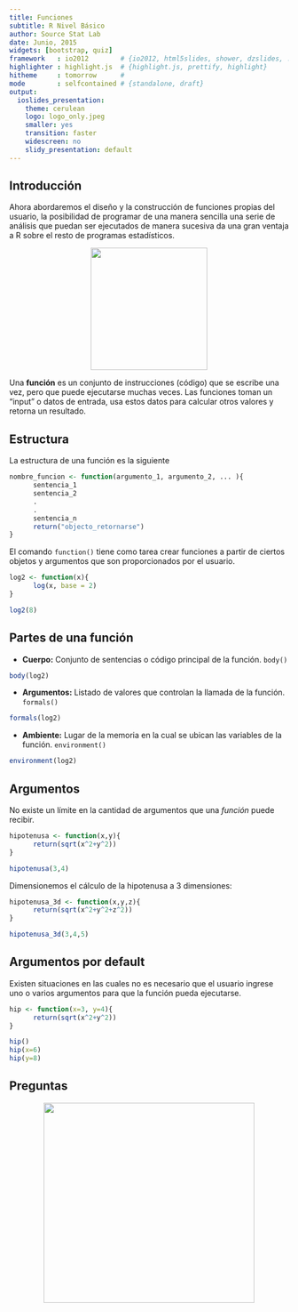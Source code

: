 ```yaml
---
title: Funciones
subtitle: R Nivel Básico
author: Source Stat Lab
date: Junio, 2015
widgets: [bootstrap, quiz]
framework   : io2012        # {io2012, html5slides, shower, dzslides, ...}
highlighter : highlight.js  # {highlight.js, prettify, highlight}
hitheme     : tomorrow      # 
mode        : selfcontained # {standalone, draft}
output:
  ioslides_presentation:
    theme: cerulean
    logo: logo_only.jpeg
    smaller: yes
    transition: faster
    widescreen: no
    slidy_presentation: default
---
```


## Introducción {.build}

Ahora abordaremos el diseño y la construcción de funciones propias del usuario, la posibilidad de programar de una manera sencilla una serie de análisis que puedan ser ejecutados de manera sucesiva da una gran ventaja a R sobre el resto de programas estadísticos.

<p align="center"> <img src="images/function1.jpeg" border="0" width="210" height="220"> </p>

Una __función__ es un conjunto de instrucciones (código) que se escribe una vez, pero que puede ejecutarse muchas veces. Las funciones toman un "input" o datos de entrada, usa estos datos para calcular otros valores y retorna un resultado.

## Estructura

La estructura de una función es la siguiente

```r
nombre_funcion <- function(argumento_1, argumento_2, ... ){
      sentencia_1
      sentencia_2
      .
      .
      sentencia_n
      return("objecto_retornarse")
}
```

El comando `function()` tiene como tarea crear funciones a partir de ciertos objetos y argumentos que son proporcionados por el usuario.

```r
log2 <- function(x){
      log(x, base = 2)
}

log2(8)
```

## Partes de una función {.build}

- __Cuerpo:__ Conjunto de sentencias o código principal de la función. `body()`

```r
body(log2)
```

- __Argumentos:__ Listado de valores que controlan la llamada de la función. `formals()`

```r
formals(log2)
```

- __Ambiente:__ Lugar de la memoria en la cual se ubican las variables de la función. `environment()`

```r
environment(log2)
```

## Argumentos

No existe un límite en la cantidad de argumentos que una _función_ puede recibir.
```r
hipotenusa <- function(x,y){
      return(sqrt(x^2+y^2))
}

hipotenusa(3,4)
```

Dimensionemos el cálculo de la hipotenusa a 3 dimensiones:

```r
hipotenusa_3d <- function(x,y,z){
      return(sqrt(x^2+y^2+z^2))
}

hipotenusa_3d(3,4,5)
```

## Argumentos por default

Existen situaciones en las cuales no es necesario que el usuario ingrese uno o varios argumentos para que la función pueda ejecutarse.

```r
hip <- function(x=3, y=4){
      return(sqrt(x^2+y^2))
}
```

```r
hip()
hip(x=6)
hip(y=8)
```

## Preguntas 

<p align="center"> <img src="images/preguntas.jpeg" border="0" width="380" height="360"> </p>
